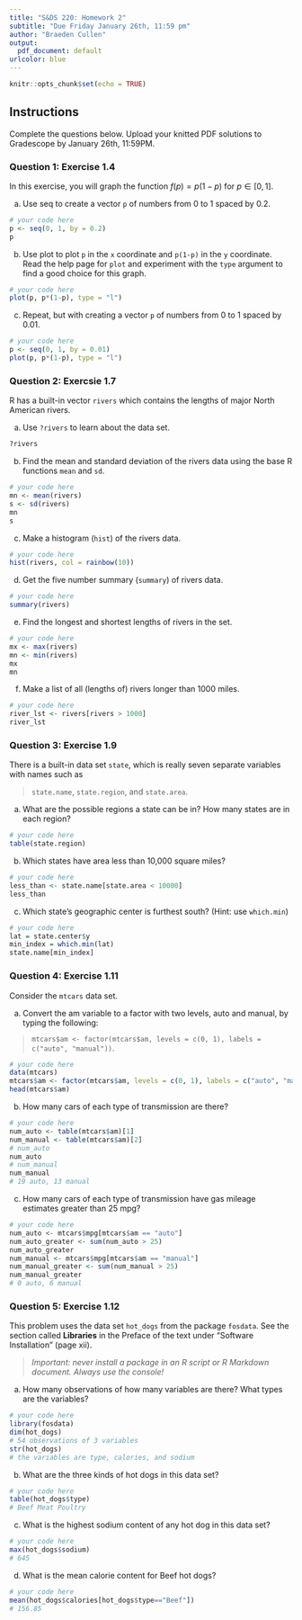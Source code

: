```yaml
---
title: "S&DS 220: Homework 2"
subtitle: "Due Friday January 26th, 11:59 pm"
author: "Braeden Cullen"
output:
  pdf_document: default
urlcolor: blue
---
```


```r
knitr::opts_chunk$set(echo = TRUE)
```

## Instructions

Complete the questions below.  Upload your knitted PDF solutions to Gradescope by January 26th, 11:59PM.

### Question 1: Exercise 1.4

In this exercise, you will graph the function $f(p) = p(1-p)$ for $p \in [0, 1]$.

(a) Use seq to create a vector `p` of numbers from 0 to 1 spaced by 0.2.

```r
# your code here
p <- seq(0, 1, by = 0.2)
p
```

(b) Use plot to plot `p` in the `x` coordinate and `p(1-p)` in the `y` coordinate. Read the help page for `plot` and experiment with the `type` argument to find a good choice for this graph.

```r
# your code here
plot(p, p*(1-p), type = "l")
```

(c) Repeat, but with creating a vector `p` of numbers from 0 to 1 spaced by 0.01.

```r
# your code here
p <- seq(0, 1, by = 0.01)
plot(p, p*(1-p), type = "l")

```

\newpage

### Question 2: Exercsie 1.7

R has a built-in vector `rivers` which contains the lengths of major North American rivers.

(a) Use `?rivers` to learn about the data set.

```r
?rivers
```

(b) Find the mean and standard deviation of the rivers data using the base R functions `mean` and `sd`.

```r
# your code here
mn <- mean(rivers)
s <- sd(rivers)
mn 
s
```

(c) Make a histogram (`hist`) of the rivers data.

```r
# your code here
hist(rivers, col = rainbow(10))
```

(d) Get the five number summary (`summary`) of rivers data.

```r
# your code here
summary(rivers)
```

(e) Find the longest and shortest lengths of rivers in the set.

```r
# your code here
mx <- max(rivers)
mn <- min(rivers)
mx 
mn 
```

(f) Make a list of all (lengths of) rivers longer than 1000 miles.

```r
# your code here
river_lst <- rivers[rivers > 1000]
river_lst
```

\newpage

### Question 3: Exercise 1.9

There is a built-in data set `state`, which is really seven separate variables with names such as

> `state.name`, `state.region`, and `state.area`.

(a) What are the possible regions a state can be in? How many states are in each region?

```r
# your code here
table(state.region)
```

(b) Which states have area less than 10,000 square miles?

```r
# your code here
less_than <- state.name[state.area < 10000]
less_than
```

(c) Which state’s geographic center is furthest south? (Hint: use `which.min`)

```r
# your code here
lat = state.center$y
min_index = which.min(lat)
state.name[min_index]
```

\newpage

### Question 4: Exercise 1.11

Consider the `mtcars` data set.

(a) Convert the am variable to a factor with two levels, auto and manual, by typing the following:

> `mtcars$am <- factor(mtcars$am, levels = c(0, 1), labels = c("auto", "manual"))`.

```r
# your code here
data(mtcars)
mtcars$am <- factor(mtcars$am, levels = c(0, 1), labels = c("auto", "manual"))
head(mtcars$am)

```

(b) How many cars of each type of transmission are there?

```r
# your code here
num_auto <- table(mtcars$am)[1]
num_manual <- table(mtcars$am)[2]
# num_auto
num_auto
# num_manual
num_manual
# 19 auto, 13 manual
```

(c) How many cars of each type of transmission have gas mileage estimates greater than 25 mpg?

```r
# your code here
num_auto <- mtcars$mpg[mtcars$am == "auto"]
num_auto_greater <- sum(num_auto > 25)
num_auto_greater
num_manual <- mtcars$mpg[mtcars$am == "manual"]
num_manual_greater <- sum(num_manual > 25)
num_manual_greater
# 0 auto, 6 manual
```

\newpage

### Question 5: Exercise 1.12

This problem uses the data set `hot_dogs` from the package `fosdata`.  See the section called **Libraries** in the Preface of the text under "Software Installation" (page xii).

> *Important: never install a package in an R script or R Markdown document.  Always use the console!*

(a) How many observations of how many variables are there? What types are the variables?

```r
# your code here
library(fosdata)
dim(hot_dogs) 
# 54 observations of 3 variables
str(hot_dogs)
# the variables are type, calories, and sodium
```

(b) What are the three kinds of hot dogs in this data set?

```r
# your code here
table(hot_dogs$type)
# Beef Meat Poultry
```

(c) What is the highest sodium content of any hot dog in this data set?

```r
# your code here
max(hot_dogs$sodium)
# 645 
```

(d) What is the mean calorie content for Beef hot dogs?

```r
# your code here
mean(hot_dogs$calories[hot_dogs$type=="Beef"])
# 156.85
```



